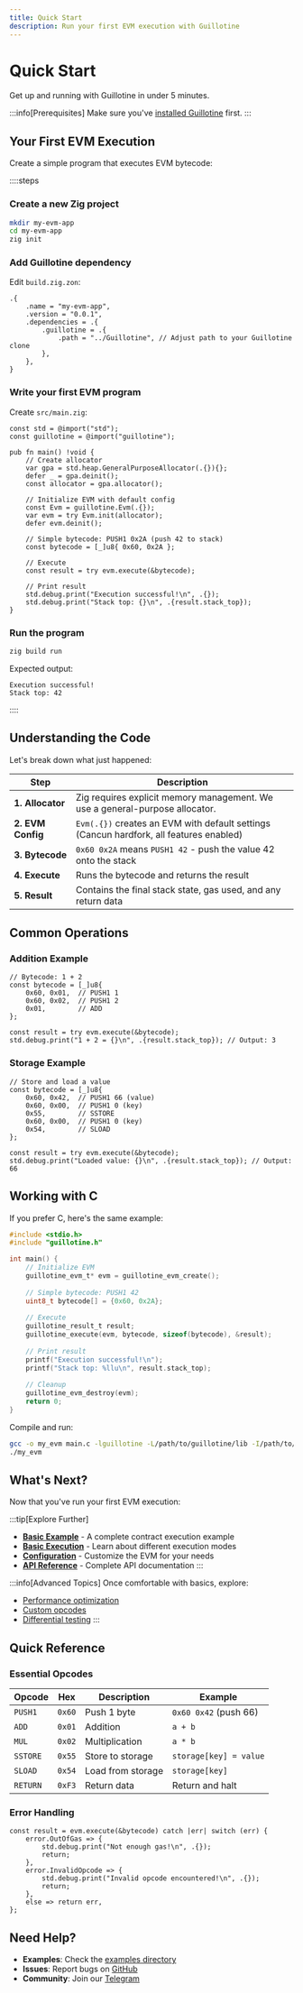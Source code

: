 ```yaml
---
title: Quick Start
description: Run your first EVM execution with Guillotine
---
```


# Quick Start

Get up and running with Guillotine in under 5 minutes.

:::info[Prerequisites]
Make sure you've [installed Guillotine](/getting-started/installation) first.
:::

## Your First EVM Execution

Create a simple program that executes EVM bytecode:

::::steps
### Create a new Zig project

```bash
mkdir my-evm-app
cd my-evm-app
zig init
```

### Add Guillotine dependency

Edit `build.zig.zon`:

```zig
.{
    .name = "my-evm-app",
    .version = "0.0.1",
    .dependencies = .{
        .guillotine = .{
            .path = "../Guillotine", // Adjust path to your Guillotine clone
        },
    },
}
```

### Write your first EVM program

Create `src/main.zig`:

```zig
const std = @import("std");
const guillotine = @import("guillotine");

pub fn main() !void {
    // Create allocator
    var gpa = std.heap.GeneralPurposeAllocator(.{}){};
    defer _ = gpa.deinit();
    const allocator = gpa.allocator();

    // Initialize EVM with default config
    const Evm = guillotine.Evm(.{});
    var evm = try Evm.init(allocator);
    defer evm.deinit();

    // Simple bytecode: PUSH1 0x2A (push 42 to stack)
    const bytecode = [_]u8{ 0x60, 0x2A };
    
    // Execute
    const result = try evm.execute(&bytecode);
    
    // Print result
    std.debug.print("Execution successful!\n", .{});
    std.debug.print("Stack top: {}\n", .{result.stack_top});
}
```

### Run the program

```bash
zig build run
```

Expected output:
```
Execution successful!
Stack top: 42
```
::::

## Understanding the Code

Let's break down what just happened:

| Step | Description |
|------|-------------|
| **1. Allocator** | Zig requires explicit memory management. We use a general-purpose allocator. |
| **2. EVM Config** | `Evm(.{})` creates an EVM with default settings (Cancun hardfork, all features enabled) |
| **3. Bytecode** | `0x60 0x2A` means `PUSH1 42` - push the value 42 onto the stack |
| **4. Execute** | Runs the bytecode and returns the result |
| **5. Result** | Contains the final stack state, gas used, and any return data |

## Common Operations

### Addition Example

```zig
// Bytecode: 1 + 2
const bytecode = [_]u8{
    0x60, 0x01,  // PUSH1 1
    0x60, 0x02,  // PUSH1 2  
    0x01,        // ADD
};

const result = try evm.execute(&bytecode);
std.debug.print("1 + 2 = {}\n", .{result.stack_top}); // Output: 3
```

### Storage Example

```zig
// Store and load a value
const bytecode = [_]u8{
    0x60, 0x42,  // PUSH1 66 (value)
    0x60, 0x00,  // PUSH1 0 (key)
    0x55,        // SSTORE
    0x60, 0x00,  // PUSH1 0 (key)
    0x54,        // SLOAD
};

const result = try evm.execute(&bytecode);
std.debug.print("Loaded value: {}\n", .{result.stack_top}); // Output: 66
```

## Working with C

If you prefer C, here's the same example:

```c
#include <stdio.h>
#include "guillotine.h"

int main() {
    // Initialize EVM
    guillotine_evm_t* evm = guillotine_evm_create();
    
    // Simple bytecode: PUSH1 42
    uint8_t bytecode[] = {0x60, 0x2A};
    
    // Execute
    guillotine_result_t result;
    guillotine_execute(evm, bytecode, sizeof(bytecode), &result);
    
    // Print result
    printf("Execution successful!\n");
    printf("Stack top: %llu\n", result.stack_top);
    
    // Cleanup
    guillotine_evm_destroy(evm);
    return 0;
}
```

Compile and run:
```bash
gcc -o my_evm main.c -lguillotine -L/path/to/guillotine/lib -I/path/to/guillotine/include
./my_evm
```

## What's Next?

Now that you've run your first EVM execution:

:::tip[Explore Further]
- **[Basic Example](/getting-started/basic-example)** - A complete contract execution example
- **[Basic Execution](/usage/basic-execution)** - Learn about different execution modes
- **[Configuration](/usage/configuration)** - Customize the EVM for your needs
- **[API Reference](/api/evm)** - Complete API documentation
:::

:::info[Advanced Topics]
Once comfortable with basics, explore:
- [Performance optimization](/advanced/performance/optimization)
- [Custom opcodes](/advanced/customization/opcodes)
- [Differential testing](/advanced/testing/differential)
:::

## Quick Reference

### Essential Opcodes

| Opcode | Hex | Description | Example |
|--------|-----|-------------|---------|
| `PUSH1` | `0x60` | Push 1 byte | `0x60 0x42` (push 66) |
| `ADD` | `0x01` | Addition | `a + b` |
| `MUL` | `0x02` | Multiplication | `a * b` |
| `SSTORE` | `0x55` | Store to storage | `storage[key] = value` |
| `SLOAD` | `0x54` | Load from storage | `storage[key]` |
| `RETURN` | `0xF3` | Return data | Return and halt |

### Error Handling

```zig
const result = evm.execute(&bytecode) catch |err| switch (err) {
    error.OutOfGas => {
        std.debug.print("Not enough gas!\n", .{});
        return;
    },
    error.InvalidOpcode => {
        std.debug.print("Invalid opcode encountered!\n", .{});
        return;
    },
    else => return err,
};
```

## Need Help?

- **Examples**: Check the [examples directory](https://github.com/williamcory/Guillotine/tree/main/examples)
- **Issues**: Report bugs on [GitHub](https://github.com/williamcory/Guillotine/issues)
- **Community**: Join our [Telegram](https://t.me/+ANThR9bHDLAwMjUx)